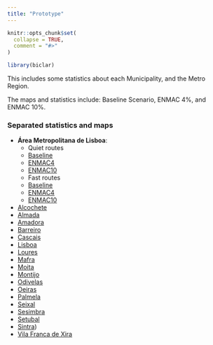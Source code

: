 ```yaml
---
title: "Prototype"
---
```


```r
knitr::opts_chunk$set(
  collapse = TRUE,
  comment = "#>"
)
```

```r
library(biclar)
```

This includes some statistics about each Municipality, and the Metro Region.

The maps and statistics include: Baseline Scenario, ENMAC 4%, and ENMAC 10%.

### Separated statistics and maps

*   **Área Metropolitana de Lisboa**: 
    +   Quiet routes
      -   [Baseline](region_baseline_quiet.html) 
      -   [ENMAC4](region_enmac4_quiet.html)
      -   [ENMAC10](region_enmac10_quiet.html)
    +   Fast routes
      -   [Baseline](region_baseline_fast.html) 
      -   [ENMAC4](region_enmac4_fast.html)
      -   [ENMAC10](region_enmac10_fast.html)
*   [Alcochete](articles/alcochete.html)
*   [Almada](articles/almada.html)
*   [Amadora](articles/amadora.html)
*   [Barreiro](articles/barreiro.html)
*   [Cascais](articles/cascais.html)
*   [Lisboa](articles/lisboa.html)
*   [Loures](articles/loures.html)
*   [Mafra](articles/mafra.html)
*   [Moita](articles/moita.html)
*   [Montijo](articles/motijo.html)
*   [Odivelas](articles/odivelas.html)
*   [Oeiras](articles/oeiras.html)
*   [Palmela](articles/palmela.html)
*   [Seixal](articles/seixal.html)
*   [Sesimbra](articles/sesimbra.html)
*   [Setubal](articles/setubal.html)
*   [Sintra](articles/sintra.html))
*   [Vila Franca de Xira](articles/vfxira.html)


